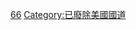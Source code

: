 {{Commons cat|U.S. Route 66}}
<!--People, places, and things related to U.S. Highway 66.-->

<!--[[Category:Roads_on_the_National_Register_of_Historic_Places|Category:Roads on the National Register of Historic Places]]-->
[[Category:美國國道|66]]
[[Category:已廢除美國國道|Category:已廢除美國國道]]
<!--[[Category:Former_U.S._Highways|66]]-->
<!--[[Category:Roads_in_Greater_St._Louis|Category:Roads in Greater St. Louis]]-->
<!--[[Category:History_of_Greater_St._Louis|Category:History of Greater St. Louis]]-->